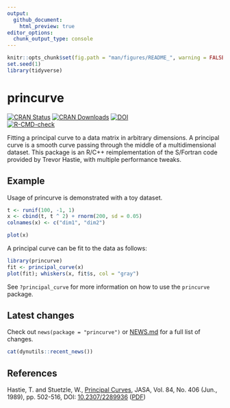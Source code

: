 ```yaml
---
output:
  github_document:
    html_preview: true
editor_options: 
  chunk_output_type: console
---
```


<!-- README.md is generated from README.Rmd. Please edit that file -->

```r
knitr::opts_chunk$set(fig.path = "man/figures/README_", warning = FALSE, message = FALSE, error = FALSE, echo = TRUE)
set.seed(1)
library(tidyverse)
```

# princurve

<!-- badges: start -->
[![CRAN Status](https://www.r-pkg.org/badges/version/princurve)](https://cran.r-project.org/package=princurve)
[![CRAN Downloads](https://cranlogs.r-pkg.org/badges/princurve)](https://cran.r-project.org/package=princurve)
[![DOI](https://zenodo.org/badge/125849601.svg)](https://zenodo.org/badge/latestdoi/125849601)  
[![R-CMD-check](https://github.com/rcannood/princurve/actions/workflows/R-CMD-check.yaml/badge.svg)](https://github.com/rcannood/princurve/actions/workflows/R-CMD-check.yaml)
<!-- badges: end -->
  
Fitting a principal curve to a data matrix in arbitrary dimensions.
A principal curve is a smooth curve passing through the middle of a multidimensional dataset. 
This package is an R/C++ reimplementation of the S/Fortran code provided by Trevor Hastie, 
with multiple performance tweaks.

## Example
Usage of princurve is demonstrated with a toy dataset.
```r
t <- runif(100, -1, 1)
x <- cbind(t, t ^ 2) + rnorm(200, sd = 0.05)
colnames(x) <- c("dim1", "dim2")

plot(x)
```

A principal curve can be fit to the data as follows:
```r
library(princurve)
fit <- principal_curve(x)
plot(fit); whiskers(x, fit$s, col = "gray")
```

See `?principal_curve` for more information on how to use the `princurve` package.

## Latest changes
Check out `news(package = "princurve")` or [NEWS.md](NEWS.md) for a full list of changes.

<!-- This section gets automatically generated from NEWS.md -->

```r
cat(dynutils::recent_news())
```

## References

Hastie, T. and Stuetzle, W., [Principal Curves](https://www.jstor.org/stable/2289936), JASA, Vol. 84, No. 406 (Jun., 1989), pp. 502-516, DOI: [10.2307/2289936](https://doi.org/10.2307/2289936) ([PDF](https://web.stanford.edu/~hastie/Papers/principalcurves.pdf))
